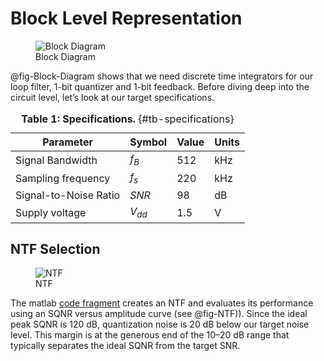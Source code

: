 







# Block Level Representation{#Block-Level}




![Block Diagram](figures/_fig_System_Diagram.svg){#fig-Block-Diagram}

@fig-Block-Diagram shows that we need discrete time integrators for our loop filter, 1-bit quantizer and 1-bit feedback. Before diving deep into the circuit level, let's look at our target specifications.

| Parameter           | Symbol | Value | Units |
|---------------------|--------|-------|-------|
| Signal Bandwidth           | $f_B$ | 512     | kHz   |
| Sampling frequency  | $f_{s}$ | 220     | kHz   |
| Signal-to-Noise Ratio | $SNR$    | 98    | dB    |
| Supply voltage      | $V_{dd}$ | 1.5   | V     |

: **Table 1: Specifications.** {#tb-specifications}



## NTF Selection{#sec-NTF}

![NTF](figures/_fig_NTF.qmd){#fig-NTF}

The matlab [code fragment](https://github.com/snehashree499/CEMS_DSM/blob/main/DSM/Matlab/Second_Order_SwitchCap.m)  creates an NTF and evaluates
its performance using an SQNR versus amplitude curve (see @fig-NTF)). Since the ideal peak
SQNR is 120 dB, quantization noise is 20 dB below our target noise level. This margin is
at the generous end of the 10–20 dB range that typically separates the ideal SQNR from
the target SNR.